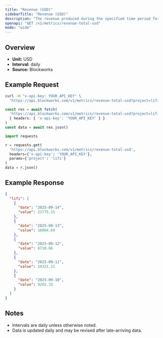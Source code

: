 ```yaml
---
title: "Revenue (USD)"
sidebarTitle: "Revenue (USD)"
description: "The revenue produced during the specified time period for given project."
openapi: "GET /v1/metrics/revenue-total-usd"
mode: "wide"
---
```


## Overview

- **Unit:** USD
- **Interval:** daily
- **Source:** Blockworks

## Example Request

<CodeGroup>

```bash cURL
curl -H "x-api-key: YOUR_API_KEY" \
  "https://api.blockworks.com/v1/metrics/revenue-total-usd?project=lifi"
```

```typescript TypeScript
const res = await fetch(
  'https://api.blockworks.com/v1/metrics/revenue-total-usd?project=lifi',
  { headers: { 'x-api-key': 'YOUR_API_KEY' } }
)
const data = await res.json()
```

```python Python
import requests

r = requests.get(
  'https://api.blockworks.com/v1/metrics/revenue-total-usd',
  headers={'x-api-key': 'YOUR_API_KEY'},
  params={'project': 'lifi'}
)
data = r.json()
```

</CodeGroup>

## Example Response

```json
{
  "lifi": [
    {
      "date": "2025-09-14",
      "value": 23775.15
    },
    {
      "date": "2025-09-13",
      "value": 16064.69
    },
    {
      "date": "2025-09-12",
      "value": 8710.66
    },
    {
      "date": "2025-09-11",
      "value": 14321.21
    },
    {
      "date": "2025-09-10",
      "value": 9202.33
    }
  ]
}
```

## Notes
- Intervals are daily unless otherwise noted.
- Data is updated daily and may be revised after late-arriving data.